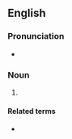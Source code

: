 ==English==

===Pronunciation===
* {{audio|en-ca-diastereomer.opus|Audio (CA)|lang=en}}

===Noun===
{{en-noun}}

# {{lb|en|chemistry}} {{alternative form of|diastereoisomer|lang=en}}

====Related terms====
* {{l|en|diastereomerization}}